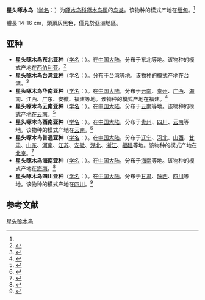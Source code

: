{{noteTA
|T=zh-cn:星头啄木鸟; zh-tw:小啄木; 
|1=zh-cn:星头啄木鸟; zh-tw:小啄木; 
}}
{{speciesbox
| name = 星头啄木鸟
| image = Grey-capped Pygmy Woodpecker (Dendrocopus canicapillus) at Jayanti, Duars, West Bengal W IMG 5275.jpg
| image_caption = 雌鸟摄于Buxa老虎保护区([[西孟加拉邦|西孟加拉邦]]，[[印度|印度]]）
| status = LC
| status_system = IUCN3.1
| status_ref = <ref name="iucn">{{IUCN|id=22681068 |title=''Picoides canicapillus'' |assessor=BirdLife International |assessor-link=BirdLife International |version=2013.2 |year=2012 |accessdate=26 November 2013}}</ref>
| genus = Yungipicus
| species = canicapillus
| authority = (Blyth)<ref name='id2394'>{{cite web| url =http://www.bioinfo.cn/db05/BjdwSpecies.php?action=view&id=2394| title =星头啄木鸟| work =《中国动物物种编目数据库》| publisher =中国科学院微生物研究所| author =中国科学院动物研究所| accessdate =2009-04-04| deadurl =yes| archiveurl =https://web.archive.org/web/20160305051158/http://www.bioinfo.cn/db05/BjdwSpecies.php?action=view&id=2394| archivedate =2016-03-05}}</ref>
| synonyms = ''Picoides canicapillus''<br>''Dryobates semicoronatus<br>Dendrocopus canicapillus<ref name="iucn"/>''
}}

'''星头啄木鸟'''（[[学名|学名]]：{{lang|la|''Yungipicus canicapillus''}}）为[[啄木鸟科|啄木鸟科]][[啄木鸟属|啄木鸟属]]的[[鸟类|鸟类]]。该物种的模式产地在[[缅甸|缅甸]]。<ref name='id2394'/>

體長 14-16 cm，頭頂灰黑色，僅見於亞洲地區。

==亚种==
*'''星头啄木鸟东北亚种'''（[[学名|学名]]：{{lang|la|''Yungipicus canicapillus doerriesi''}}）。在[[中国大陆|中国大陆]]，分布于东北等地。该物种的模式产地在[[西伯利亚|西伯利亚]]。<ref name='id2395'>{{cite web| url =http://www.bioinfo.cn/db05/BjdwSpecies.php?action=view&id=2395| title =星头啄木鸟东北亚种| work =《中国动物物种编目数据库》| publisher =中国科学院微生物研究所| author =中国科学院动物研究所| accessdate =2009-04-04| deadurl =yes| archiveurl =https://web.archive.org/web/20160305035626/http://www.bioinfo.cn/db05/BjdwSpecies.php?action=view&id=2395| archivedate =2016-03-05}}</ref>
*'''[[小啄木|星头啄木鸟台湾亚种]]'''（[[学名|学名]]：{{lang|la|''Yungipicus canicapillus kaleensis''}}）。分布于[[台湾|台湾]]等地。该物种的模式产地在台湾。<ref name='id2396'>{{cite web| url =http://www.bioinfo.cn/db05/BjdwSpecies.php?action=view&id=2396| title =星头啄木鸟台湾亚种| work =《中国动物物种编目数据库》| publisher =中国科学院微生物研究所| author =中国科学院动物研究所| accessdate =2009-04-04| deadurl =yes| archiveurl =https://web.archive.org/web/20160305101119/http://www.bioinfo.cn/db05/BjdwSpecies.php?action=view&id=2396| archivedate =2016-03-05}}</ref>
*'''星头啄木鸟华南亚种'''（[[学名|学名]]：{{lang|la|''Yungipicus canicapillus nagamichii''}}）。在[[中国大陆|中国大陆]]，分布于[[云南|云南]]、[[贵州|贵州]]、[[广西|广西]]、[[湖南|湖南]]、[[江西|江西]]、[[广东|广东]]、[[安徽|安徽]]、[[福建|福建]]等地。该物种的模式产地在[[福建|福建]]。<ref name='id2397'>{{cite web| url =http://www.bioinfo.cn/db05/BjdwSpecies.php?action=view&id=2397| title =星头啄木鸟华南亚种| work =《中国动物物种编目数据库》| publisher =中国科学院微生物研究所| author =中国科学院动物研究所| accessdate =2009-04-04| deadurl =yes| archiveurl =https://web.archive.org/web/20160305001402/http://www.bioinfo.cn/db05/BjdwSpecies.php?action=view&id=2397| archivedate =2016-03-05}}</ref>
*'''星头啄木鸟云南亚种'''（[[学名|学名]]：{{lang|la|''Yungipicus canicapillus obscurus''}}）。在[[中国大陆|中国大陆]]，分布于[[云南|云南]]等地。该物种的模式产地在[[云南|云南]]。<ref name='id2398'>{{cite web| url =http://www.bioinfo.cn/db05/BjdwSpecies.php?action=view&id=2398| title =星头啄木鸟云南亚种| work =《中国动物物种编目数据库》| publisher =中国科学院微生物研究所| author =中国科学院动物研究所| accessdate =2009-04-04| deadurl =yes| archiveurl =https://web.archive.org/web/20160305003047/http://www.bioinfo.cn/db05/BjdwSpecies.php?action=view&id=2398| archivedate =2016-03-05}}</ref>
*'''星头啄木鸟西南亚种'''（[[学名|学名]]：{{lang|la|''Yungipicus canicapillus omissus''}}）。在[[中国大陆|中国大陆]]，分布于[[贵州|贵州]]、[[四川|四川]]、[[云南|云南]]等地。该物种的模式产地在[[云南|云南]]。<ref name='id2399'>{{cite web| url =http://www.bioinfo.cn/db05/BjdwSpecies.php?action=view&id=2399| title =星头啄木鸟西南亚种| work =《中国动物物种编目数据库》| publisher =中国科学院微生物研究所| author =中国科学院动物研究所| accessdate =2009-04-04| deadurl =yes| archiveurl =https://web.archive.org/web/20160305070437/http://www.bioinfo.cn/db05/BjdwSpecies.php?action=view&id=2399| archivedate =2016-03-05}}</ref>
*'''星头啄木鸟普通亚种'''（[[学名|学名]]：{{lang|la|''Yungipicus canicapillus scintilliceps''}}）。在[[中国大陆|中国大陆]]，分布于[[辽宁|辽宁]]、[[河北|河北]]、[[山西|山西]]、[[甘肃|甘肃]]、[[山东|山东]]、[[河南|河南]]、[[江苏|江苏]]、[[安徽|安徽]]、[[湖北|湖北]]、[[浙江|浙江]]、[[福建|福建]]等地。该物种的模式产地在[[北京|北京]]。<ref name='id2400'>{{cite web| url =http://www.bioinfo.cn/db05/BjdwSpecies.php?action=view&id=2400| title =星头啄木鸟普通亚种| work =《中国动物物种编目数据库》| publisher =中国科学院微生物研究所| author =中国科学院动物研究所| accessdate =2009-04-04| deadurl =yes| archiveurl =https://web.archive.org/web/20160305060520/http://www.bioinfo.cn/db05/BjdwSpecies.php?action=view&id=2400| archivedate =2016-03-05}}</ref>
*'''星头啄木鸟海南亚种'''（[[学名|学名]]：{{lang|la|''Yungipicus canicapillus swinhoei''}}）。在[[中国大陆|中国大陆]]，分布于[[海南|海南]]等地。该物种的模式产地在[[海南|海南]]。<ref name='id2401'>{{cite web| url =http://www.bioinfo.cn/db05/BjdwSpecies.php?action=view&id=2401| title =星头啄木鸟海南亚种| work =《中国动物物种编目数据库》| publisher =中国科学院微生物研究所| author =中国科学院动物研究所| accessdate =2009-04-04| deadurl =yes| archiveurl =https://web.archive.org/web/20160305042736/http://www.bioinfo.cn/db05/BjdwSpecies.php?action=view&id=2401| archivedate =2016-03-05}}</ref>
*'''星头啄木鸟四川亚种'''（[[学名|学名]]：{{lang|la|''Yungipicus canicapillus szetschuanensis''}}）。在[[中国大陆|中国大陆]]，分布于[[甘肃|甘肃]]、[[陕西|陕西]]、[[四川|四川]]等地。该物种的模式产地在[[四川|四川]]。<ref name='id2402'>{{cite web| url =http://www.bioinfo.cn/db05/BjdwSpecies.php?action=view&id=2402| title =星头啄木鸟四川亚种| work =《中国动物物种编目数据库》| publisher =中国科学院微生物研究所| author =中国科学院动物研究所| accessdate =2009-04-04| deadurl =yes| archiveurl =https://web.archive.org/web/20160305094505/http://www.bioinfo.cn/db05/BjdwSpecies.php?action=view&id=2402| archivedate =2016-03-05}}</ref>

== 参考文献 ==
{{reflist}}
{{Taxonbar|from=Q39277}}

[[Category:啄木鸟属|星头啄木鸟]]
